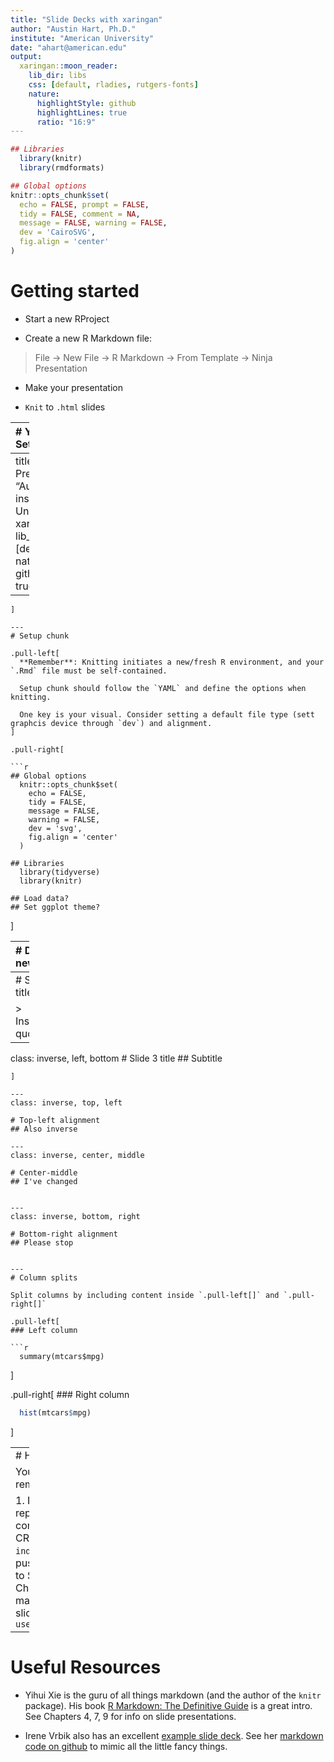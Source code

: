 ```yaml
---
title: "Slide Decks with xaringan"
author: "Austin Hart, Ph.D."
institute: "American University"
date: "ahart@american.edu"
output:
  xaringan::moon_reader:
    lib_dir: libs
    css: [default, rladies, rutgers-fonts]
    nature:
      highlightStyle: github
      highlightLines: true
      ratio: "16:9"
---
```



```r
## Libraries
  library(knitr)
  library(rmdformats)

## Global options
knitr::opts_chunk$set(
  echo = FALSE, prompt = FALSE,
  tidy = FALSE, comment = NA,
  message = FALSE, warning = FALSE,
  dev = 'CairoSVG',
  fig.align = 'center'
)
```

# Getting started

- Start a new RProject  

- Create a new R Markdown file: 

> File -> New File -> R Markdown -> From Template -> Ninja Presentation  

- Make your presentation   

- `Knit` to `.html` slides


---
# YAML options
## Set your metadata

.pull-left[
Specify the `xaringan` template, which will `knit` to a `.html` slide deck. 

Specify standard or custom `css` formats. Run `names(xaringan:::list_css())` to see options.
]
.pull-right[

```yaml
---
title: "xaringan Presentations"
author: "Austin Hart, Ph.D."
institute: "American University"
output:
  xaringan::moon_reader:
    lib_dir: libs
    css: [default, fc, fc-fonts]
    nature:
      highlightStyle: github
      highlightLines: true
      ratio: "16:9"
---
```
]

---
# Setup chunk

.pull-left[
  **Remember**: Knitting initiates a new/fresh R environment, and your `.Rmd` file must be self-contained.
  
  Setup chunk should follow the `YAML` and define the options when knitting.
  
  One key is your visual. Consider setting a default file type (sett graphcis device through `dev`) and alignment.
]

.pull-right[

```r
## Global options
  knitr::opts_chunk$set(
    echo = FALSE, 
    tidy = FALSE,
    message = FALSE, 
    warning = FALSE,
    dev = 'svg',
    fig.align = 'center'
  )

## Libraries
  library(tidyverse)
  library(knitr)

## Load data?
## Set ggplot theme?
```
]


---
# Defining new slides

.pull-left[
- Initiate new slide using:  `---`

- Titles are level-1 headers: `# Title`

- Class: `inverse` for dark

- Alignment:  

  - Vertical: `bottom`, `middle`, `top`  
  - Horizontal: `left`, `center`, `right`  
]

.pull-right[
```r

# Title of Slide 1

- Roadmap
- Materials

---
# Slide 2 title

  > Inspirational quote.

---
class: inverse, left, bottom
# Slide 3 title
## Subtitle

```
]

---
class: inverse, top, left

# Top-left alignment
## Also inverse

---
class: inverse, center, middle

# Center-middle
## I've changed


---
class: inverse, bottom, right  

# Bottom-right alignment  
## Please stop


---
# Column splits

Split columns by including content inside `.pull-left[]` and `.pull-right[]`

.pull-left[
### Left column

```r
  summary(mtcars$mpg)
```
]

.pull-right[
### Right column

```r
  hist(mtcars$mpg)
```
]

---
# Hosting with ghpages

You can host your slides remotely on github!

1. Initiate and clone a repository.  
2. Build and compile your slides.  
3. CRITICAL: name the deck `index.html`.  
4. Commit and push to github.  
5. On github, go to Settings -> Pages.  
6. Change "Branch" from none to master. Click save.  
7. Find your slides at: `user_name.github.io/repo_name`

---
# Useful Resources

- Yihui Xie is the guru of all things markdown (and the author of the `knitr` package). His book [R Markdown: The Definitive Guide](https://bookdown.org/yihui/rmarkdown/)  is a great intro. See Chapters 4, 7, 9 for info on slide presentations.

- Irene Vrbik also has an excellent [example slide deck](https://irene.vrbik.ok.ubc.ca/slides/NHSRxaringan.html#1). See her [markdown code on github](https://github.com/vrbiki/learning-xaringan/blob/master/NHSRxaringan.Rmd) to mimic all the little fancy things.


